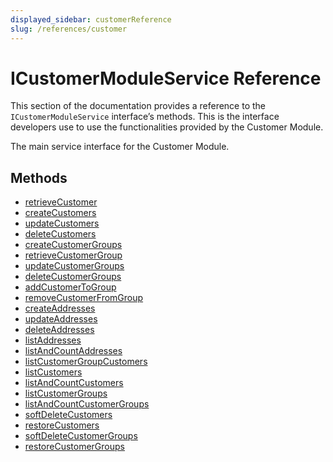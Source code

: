 ```yaml
---
displayed_sidebar: customerReference
slug: /references/customer
---
```



# ICustomerModuleService Reference

This section of the documentation provides a reference to the `ICustomerModuleService` interface’s methods. This is the interface developers use to use the functionalities provided by the Customer Module.

The main service interface for the Customer Module.

## Methods

- [retrieveCustomer](../../ICustomerModuleService/methods/customer.ICustomerModuleService.retrieveCustomer/page.mdx)
- [createCustomers](../../ICustomerModuleService/methods/customer.ICustomerModuleService.createCustomers/page.mdx)
- [updateCustomers](../../ICustomerModuleService/methods/customer.ICustomerModuleService.updateCustomers/page.mdx)
- [deleteCustomers](../../ICustomerModuleService/methods/customer.ICustomerModuleService.deleteCustomers/page.mdx)
- [createCustomerGroups](../../ICustomerModuleService/methods/customer.ICustomerModuleService.createCustomerGroups/page.mdx)
- [retrieveCustomerGroup](../../ICustomerModuleService/methods/customer.ICustomerModuleService.retrieveCustomerGroup/page.mdx)
- [updateCustomerGroups](../../ICustomerModuleService/methods/customer.ICustomerModuleService.updateCustomerGroups/page.mdx)
- [deleteCustomerGroups](../../ICustomerModuleService/methods/customer.ICustomerModuleService.deleteCustomerGroups/page.mdx)
- [addCustomerToGroup](../../ICustomerModuleService/methods/customer.ICustomerModuleService.addCustomerToGroup/page.mdx)
- [removeCustomerFromGroup](../../ICustomerModuleService/methods/customer.ICustomerModuleService.removeCustomerFromGroup/page.mdx)
- [createAddresses](../../ICustomerModuleService/methods/customer.ICustomerModuleService.createAddresses/page.mdx)
- [updateAddresses](../../ICustomerModuleService/methods/customer.ICustomerModuleService.updateAddresses/page.mdx)
- [deleteAddresses](../../ICustomerModuleService/methods/customer.ICustomerModuleService.deleteAddresses/page.mdx)
- [listAddresses](../../ICustomerModuleService/methods/customer.ICustomerModuleService.listAddresses/page.mdx)
- [listAndCountAddresses](../../ICustomerModuleService/methods/customer.ICustomerModuleService.listAndCountAddresses/page.mdx)
- [listCustomerGroupCustomers](../../ICustomerModuleService/methods/customer.ICustomerModuleService.listCustomerGroupCustomers/page.mdx)
- [listCustomers](../../ICustomerModuleService/methods/customer.ICustomerModuleService.listCustomers/page.mdx)
- [listAndCountCustomers](../../ICustomerModuleService/methods/customer.ICustomerModuleService.listAndCountCustomers/page.mdx)
- [listCustomerGroups](../../ICustomerModuleService/methods/customer.ICustomerModuleService.listCustomerGroups/page.mdx)
- [listAndCountCustomerGroups](../../ICustomerModuleService/methods/customer.ICustomerModuleService.listAndCountCustomerGroups/page.mdx)
- [softDeleteCustomers](../../ICustomerModuleService/methods/customer.ICustomerModuleService.softDeleteCustomers/page.mdx)
- [restoreCustomers](../../ICustomerModuleService/methods/customer.ICustomerModuleService.restoreCustomers/page.mdx)
- [softDeleteCustomerGroups](../../ICustomerModuleService/methods/customer.ICustomerModuleService.softDeleteCustomerGroups/page.mdx)
- [restoreCustomerGroups](../../ICustomerModuleService/methods/customer.ICustomerModuleService.restoreCustomerGroups/page.mdx)
